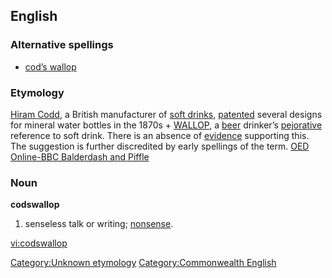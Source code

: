 ==English==

===Alternative spellings===
*[[cod's wallop|cod’s wallop]]

===Etymology===
[[w:Hiram Codd|Hiram Codd]], a British manufacturer of [[soft drink]]s, [[patent]]ed several designs for mineral water bottles in the 1870s + [[wallop|WALLOP]], a [[beer]] drinker’s [[pejorative]] reference to soft drink. 
There is an absence of [[evidence]] supporting this. The suggestion is further discredited by early spellings of the term. [http://oed.com/bbcwords/codswallop-new.html OED Online-BBC Balderdash and Piffle]

===Noun===
'''codswallop''' 

# {{italbrac|UK/Australian slang}} senseless talk or writing; [[nonsense]].
{{WikiSaurus-link|nonsense}}

[[Category:Unknown etymology]]
[[Category:Commonwealth English]]

[[vi:codswallop]]